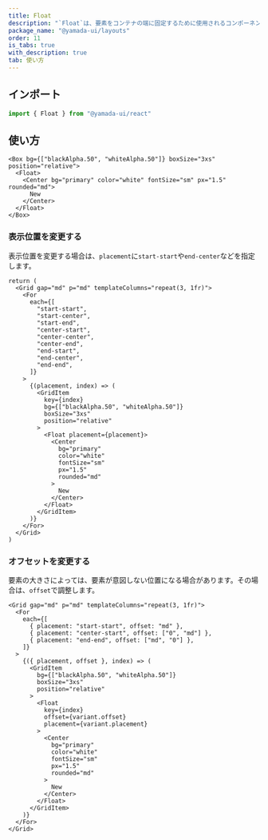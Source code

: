 ```yaml
---
title: Float
description: "`Float`は、要素をコンテナの端に固定するために使用されるコンポーネントです。"
package_name: "@yamada-ui/layouts"
order: 11
is_tabs: true
with_description: true
tab: 使い方
---
```


## インポート

```ts
import { Float } from "@yamada-ui/react"
```

## 使い方

```tsx
<Box bg={["blackAlpha.50", "whiteAlpha.50"]} boxSize="3xs" position="relative">
  <Float>
    <Center bg="primary" color="white" fontSize="sm" px="1.5" rounded="md">
      New
    </Center>
  </Float>
</Box>
```

### 表示位置を変更する

表示位置を変更する場合は、`placement`に`start-start`や`end-center`などを指定します。

```tsx functional=true
return (
  <Grid gap="md" p="md" templateColumns="repeat(3, 1fr)">
    <For
      each={[
        "start-start",
        "start-center",
        "start-end",
        "center-start",
        "center-center",
        "center-end",
        "end-start",
        "end-center",
        "end-end",
      ]}
    >
      {(placement, index) => (
        <GridItem
          key={index}
          bg={["blackAlpha.50", "whiteAlpha.50"]}
          boxSize="3xs"
          position="relative"
        >
          <Float placement={placement}>
            <Center
              bg="primary"
              color="white"
              fontSize="sm"
              px="1.5"
              rounded="md"
            >
              New
            </Center>
          </Float>
        </GridItem>
      )}
    </For>
  </Grid>
)
```

### オフセットを変更する

要素の大きさによっては、要素が意図しない位置になる場合があります。その場合は、`offset`で調整します。

```tsx
<Grid gap="md" p="md" templateColumns="repeat(3, 1fr)">
  <For
    each={[
      { placement: "start-start", offset: "md" },
      { placement: "center-start", offset: ["0", "md"] },
      { placement: "end-end", offset: ["md", "0"] },
    ]}
  >
    {({ placement, offset }, index) => (
      <GridItem
        bg={["blackAlpha.50", "whiteAlpha.50"]}
        boxSize="3xs"
        position="relative"
      >
        <Float
          key={index}
          offset={variant.offset}
          placement={variant.placement}
        >
          <Center
            bg="primary"
            color="white"
            fontSize="sm"
            px="1.5"
            rounded="md"
          >
            New
          </Center>
        </Float>
      </GridItem>
    )}
  </For>
</Grid>
```
